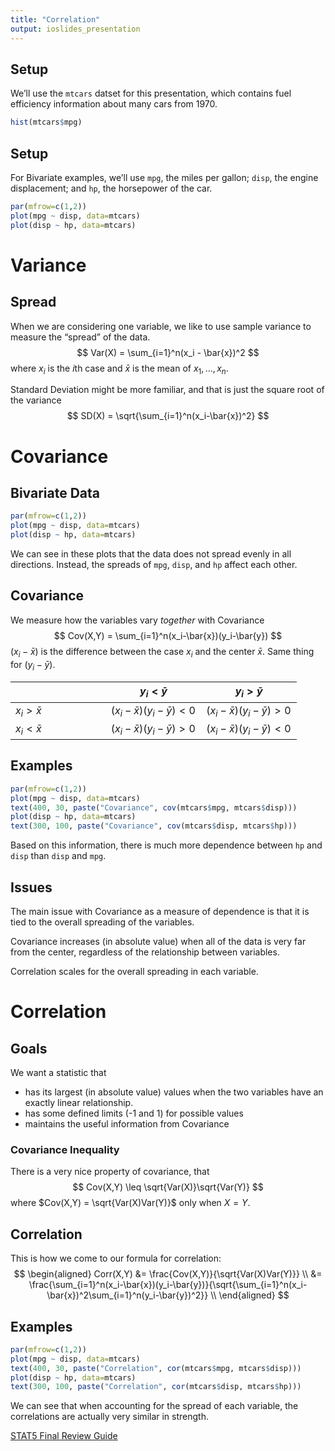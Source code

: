```yaml
---
title: "Correlation"
output: ioslides_presentation
---
```


## Setup

We'll use the `mtcars` datset for this presentation, which contains fuel efficiency information about many cars from 1970.
```r
hist(mtcars$mpg)
```

## Setup
For Bivariate examples, we'll use `mpg`, the miles per gallon; `disp`, the engine displacement; and `hp`, the horsepower of the car.
```r
par(mfrow=c(1,2))
plot(mpg ~ disp, data=mtcars)
plot(disp ~ hp, data=mtcars)
```

# Variance

## Spread
When we are considering one variable, we like to use sample variance to measure the "spread" of the data.
$$
		Var(X) = \sum_{i=1}^n(x_i - \bar{x})^2
$$
where $x_i$ is the $i$th case and $\bar{x}$ is the mean of $x_1,...,x_n$.

Standard Deviation might be more familiar, and that is just the square root of the variance
$$
		SD(X) = \sqrt{\sum_{i=1}^n(x_i-\bar{x})^2}
$$


# Covariance

## Bivariate Data
```r
par(mfrow=c(1,2))
plot(mpg ~ disp, data=mtcars)
plot(disp ~ hp, data=mtcars)
```

We can see in these plots that the data does not spread evenly in all directions.
Instead, the spreads of `mpg`, `disp`, and `hp` affect each other.

## Covariance

We measure how the variables vary *together* with Covariance
$$
		Cov(X,Y) = \sum_{i=1}^n(x_i-\bar{x})(y_i-\bar{y})
$$
$(x_i-\bar{x})$ is the difference between the case $x_i$ and the center $\bar{x}$.
Same thing for $(y_i-\bar{y})$.

| | $y_i < \bar{y}$ | $y_i > \bar{y}$  |
| --- | --- | --- |
| $x_i > \bar{x}$ | $(x_i-\bar{x})(y_i-\bar{y}) < 0$ | $(x_i-\bar{x})(y_i-\bar{y}) > 0$ |
| $x_i < \bar{x}$ | $(x_i-\bar{x})(y_i-\bar{y}) > 0$ | $(x_i-\bar{x})(y_i-\bar{y}) < 0$ |

## Examples
```r
par(mfrow=c(1,2))
plot(mpg ~ disp, data=mtcars)
text(400, 30, paste("Covariance", cov(mtcars$mpg, mtcars$disp)))
plot(disp ~ hp, data=mtcars)
text(300, 100, paste("Covariance", cov(mtcars$disp, mtcars$hp)))
```
Based on this information, there is much more dependence between `hp` and `disp` than `disp` and `mpg`.

## Issues

The main issue with Covariance as a measure of dependence is that it is tied to the overall spreading of the variables.

Covariance increases (in absolute value) when all of the data is very far from the center, regardless of the relationship between variables.

Correlation scales for the overall spreading in each variable.

# Correlation

## Goals

We want a statistic that 

* has its largest (in absolute value) values when the two variables have an exactly linear relationship.
* has some defined limits (-1 and 1) for possible values
* maintains the useful information from Covariance

### Covariance Inequality
There is a very nice property of covariance, that
$$
		Cov(X,Y) \leq \sqrt{Var(X)}\sqrt{Var(Y)}
$$
where $Cov(X,Y) = \sqrt{Var(X)Var(Y)}$ only when $X=Y$.

## Correlation
This is how we come to our formula for correlation:
$$
\begin{aligned}
		Corr(X,Y) &= \frac{Cov(X,Y)}{\sqrt{Var(X)Var(Y)}} \\
		&= \frac{\sum_{i=1}^n(x_i-\bar{x})(y_i-\bar{y})}{\sqrt{\sum_{i=1}^n(x_i-\bar{x})^2\sum_{i=1}^n(y_i-\bar{y})^2}} \\
\end{aligned}
$$

## Examples
```r
par(mfrow=c(1,2))
plot(mpg ~ disp, data=mtcars)
text(400, 30, paste("Correlation", cor(mtcars$mpg, mtcars$disp)))
plot(disp ~ hp, data=mtcars)
text(300, 100, paste("Correlation", cor(mtcars$disp, mtcars$hp)))
```

We can see that when accounting for the spread of each variable, the correlations are actually very similar in strength. 

[STAT5 Final Review Guide](stat5.html)

